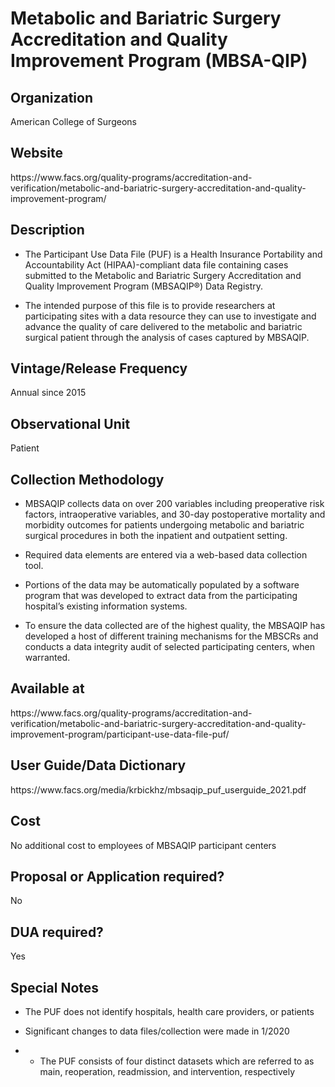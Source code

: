 \mainmatter

<!-- Generated by generateRmd.R; do not edit by hand  -->

# Metabolic and Bariatric Surgery Accreditation and Quality Improvement Program (MBSA-QIP)

## Organization
American College of Surgeons

## Website
https://www.facs.org/quality-programs/accreditation-and-verification/metabolic-and-bariatric-surgery-accreditation-and-quality-improvement-program/

## Description
* The Participant Use Data File (PUF) is a Health Insurance Portability and Accountability Act (HIPAA)-compliant data file containing cases submitted to the Metabolic and Bariatric Surgery Accreditation and Quality Improvement Program (MBSAQIP®) Data Registry.
* The intended purpose of this file is to provide researchers at participating sites with a data resource they can use to investigate and advance the quality of care delivered to the metabolic and bariatric surgical patient through the analysis of cases captured by MBSAQIP.

## Vintage/Release Frequency
Annual since 2015

## Observational Unit
Patient

## Collection Methodology
* MBSAQIP collects data on over 200 variables including preoperative risk factors, intraoperative variables, and 30-day postoperative mortality and morbidity outcomes for patients undergoing metabolic and bariatric surgical procedures in both the inpatient and outpatient setting.
* Required data elements are entered via a web-based data collection tool.
* Portions of the data may be automatically populated by a software program that was developed to extract data from the participating hospital’s existing information systems.
* To ensure the data collected are of the highest quality, the MBSAQIP has developed a host of different training mechanisms for the MBSCRs and conducts a data integrity audit of selected participating centers, when warranted.

## Available at
https://www.facs.org/quality-programs/accreditation-and-verification/metabolic-and-bariatric-surgery-accreditation-and-quality-improvement-program/participant-use-data-file-puf/

## User Guide/Data Dictionary
https://www.facs.org/media/krbickhz/mbsaqip_puf_userguide_2021.pdf

## Cost
No additional cost to employees of MBSAQIP participant centers

## Proposal or Application required?
No

## DUA required?
Yes

## Special Notes
* The PUF does not identify hospitals, health care providers, or patients
* Significant changes  to data files/collection were made in 1/2020
* * The PUF consists of four distinct datasets which are referred to as main, reoperation, readmission, and intervention, respectively

